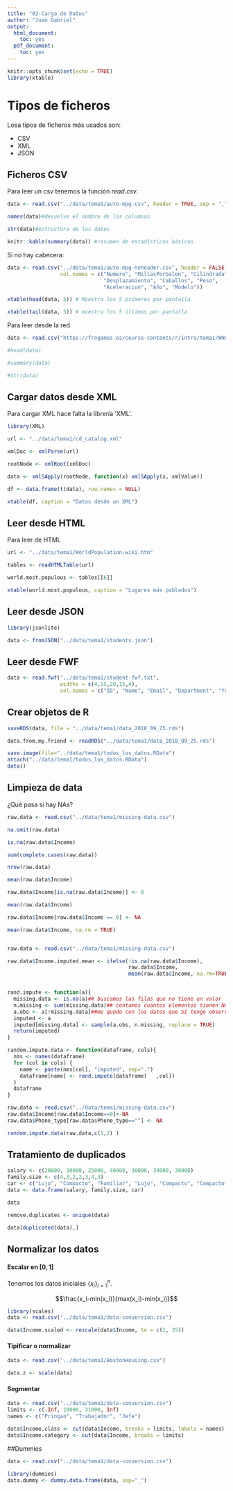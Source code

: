 ```yaml
---
title: "02-Carga de Datos"
author: "Juan Gabriel"
output:
  html_document:
    toc: yes
  pdf_document:
    toc: yes
---
```


```r
knitr::opts_chunk$set(echo = TRUE)
library(xtable)

```

# Tipos de ficheros 
Losa tipos de ficheros más usados son: 

- CSV
- XML
- JSON 

## Ficheros CSV
Para leer un csv tenemos la función *read.csv*.

```r
data <- read.csv("../data/tema1/auto-mpg.csv", header = TRUE, sep = ",")

names(data)#devuelve el nombre de las columnas

str(data)#estructura de los datos
```

```r
knitr::kable(summary(data)) #resumen de estadísticos básicos
```

Si no hay cabecera:
```r
data <- read.csv("../data/tema1/auto-mpg-noheader.csv", header = FALSE, sep =",",
                 col.names = c("Numero", "MillasPorGalon", "Cilindrada", 
                               "Desplazamiento", "Caballos", "Peso", 
                               "Aceleracion", "Año", "Modelo"))

xtable(head(data, 5)) # Muestra los 5 primeros por pantalla

xtable(tail(data, 5)) # muestra los 5 últimos por pantalla
```


Para leer desde la red
```r
data <- read.csv("https://frogames.es/course-contents/r/intro/tema1/WHO.csv")

#head(data)

#summary(data)

#str(data)
```


## Cargar datos desde XML

Para cargar XML hace falta la librería 'XML'.
```r
library(XML)

url <- "../data/tema1/cd_catalog.xml"

xmlDoc <- xmlParse(url)

rootNode <- xmlRoot(xmlDoc)

data <- xmlSApply(rootNode, function(x) xmlSApply(x, xmlValue))

df <- data.frame(t(data), row.names = NULL)

xtable(df, caption = "Datos desde un XML")
```

## Leer desde HTML
Para leer de HTML

```r

url <- "../data/tema1/WorldPopulation-wiki.htm"

tables <- readHTMLTable(url)

world.most.populous <- tables[[6]]

xtable(world.most.populous, caption = "Lugares más poblados")
```


## Leer desde JSON

```r
library(jsonlite)

data <- fromJSON("../data/tema1/students.json")

```

## Leer desde FWF

```r
data <- read.fwf("../data/tema1/student-fwf.txt", 
                 widths = c(4,15,20,15,4),
                 col.names = c("ID", "Name", "Email", "Department", "Year"))
```

## Crear objetos de R

```r
saveRDS(data, file = "../data/tema1/data_2018_09_25.rds")

data.from.my.friend <- readRDS("../data/tema1/data_2018_09_25.rds")
```


```r
save.image(file="../data/tema1/todos_los_datos.RData")
attach("../data/tema1/todos_los_datos.RData")
data()
```


## Limpieza de data

¿Qué pasa si hay NAs?
```r
raw.data <- read.csv("../data/tema1/missing-data.csv")

na.omit(raw.data)

is.na(raw.data$Income)

sum(complete.cases(raw.data))

nrow(raw.data)

mean(raw.data$Income)

raw.data$Income[is.na(raw.data$Income)] <- 0

mean(raw.data$Income)

raw.data$Income[raw.data$Income == 0] <- NA

mean(raw.data$Income, na.rm = TRUE)



```


```r
raw.data <- read.csv("../data/tema1/missing-data.csv")

raw.data$Income.imputed.mean <- ifelse(!is.na(raw.data$Income),
                                       raw.data$Income, 
                                       mean(raw.data$Income, na.rm=TRUE))


rand.impute <- function(a){
  missing.data <- is.na(a)## buscamos las filas que no tiene un valor
  n.missing <- sum(missing.data)## contamos cuantos elementos tienen NAs
  a.obs <- a[!missing.data]##me quedo con los datos que SI tengo observados
  imputed <- a
  imputed[missing.data] <- sample(a.obs, n.missing, replace = TRUE)
  return(imputed)
}

random.impute.data <- function(dataframe, cols){
  nms <- names(dataframe)
  for (col in cols) {
    name <- paste(nms[col], "imputed", sep=".")
    dataframe[name] <- rand.impute(dataframe[   ,col])
  }
  dataframe
}

raw.data <- read.csv("../data/tema1/missing-data.csv")
raw.data$Income[raw.data$Income==0]<-NA
raw.data$Phone_type[raw.data$Phone_type==""] <- NA

random.impute.data(raw.data,c(1,2) )


```


## Tratamiento de duplicados

```r
salary <- c(20000, 30000, 25000, 40000, 30000, 34000, 30000)
family.size <- c(4,3,2,2,3,4,3)
car <- c("Lujo", "Compacto", "Familiar", "Lujo", "Compacto", "Compacto", "Compacto")
data <- data.frame(salary, family.size, car)

data

remove.duplicates <- unique(data)

data[duplicated(data),]

```

## Normalizar los datos

#### Escalar en $[0,1]$

Tenemos los datos iniciales $\{x_i\}_{i=1}^n$.

$$\frac{x_i-min(x_i)}{max(x_i)-min(x_i)}$$
```r
library(scales)
data <- read.csv("../data/tema1/data-conversion.csv")

data$Income.scaled <- rescale(data$Income, to = c(1, 35))

```

#### Tipificar o normalizar

```r
data <- read.csv("../data/tema1/BostonHousing.csv")

data.z <- scale(data)
```


#### Segmentar

```r
data <- read.csv("../data/tema1/data-conversion.csv")
limits <- c(-Inf, 10000, 31000, Inf)
names <- c("Pringao", "Trabajador", "Jefe")

data$Income.class <- cut(data$Income, breaks = limits, labels = names)
data$Income.category <- cut(data$Income, breaks = limits)

```


##Dummies

```r
data <- read.csv("../data/tema1/data-conversion.csv")

library(dummies)
data.dummy <- dummy.data.frame(data, sep="_")
```

